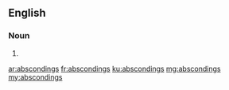 ==English==

===Noun===
{{head|en|plural}}

# {{plural of|absconding|lang=en}}

[[ar:abscondings]]
[[fr:abscondings]]
[[ku:abscondings]]
[[mg:abscondings]]
[[my:abscondings]]